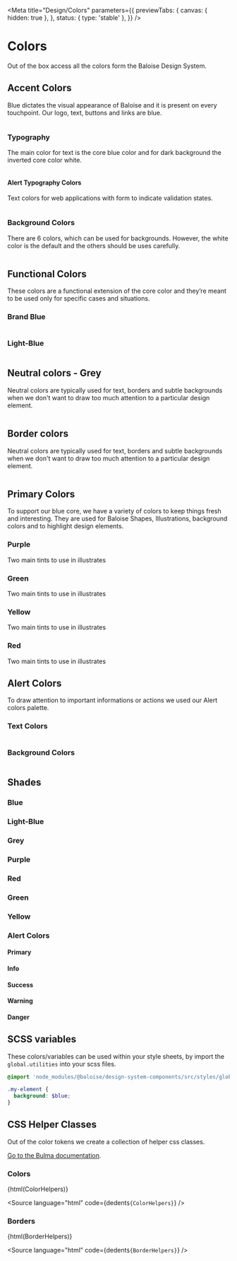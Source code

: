 
<Meta
  title="Design/Colors"
  parameters={{
    previewTabs: {
      canvas: { hidden: true },
    },
    status: { type: 'stable' },
  }}
/>

# Colors

Out of the box access all the colors form the Baloise Design System.

## Accent Colors

Blue dictates the visual appearance of Baloise and it is present on every touchpoint. Our logo, text, buttons and links are blue.

<bal-doc-app>
  <div class="columns">
    <bal-doc-color
      background
      class="column is-one-quarter"
      color="blue"
      description="Brand Color"
      inverted
    ></bal-doc-color>
  </div>
</bal-doc-app>

### Typography

The main color for text is the core blue color and for dark background the inverted core color white.

<bal-doc-app>
  <div class="columns">
    <bal-doc-color
      class="column is-one-quarter"
      color="blue"
      subject="Blue"
      scss-vars="$blue, $blue-text, $text"
      description="Default Text"
      inverted
    ></bal-doc-color>
    <bal-doc-color
      class="column is-one-quarter"
      color="blue-text-light"
      subject="Blue Light"
      scss-vars="$blue-text-light, $text-light"
      description="Secondary text"
    ></bal-doc-color>
    <bal-doc-color
      class="column is-one-quarter"
      color="white"
      subject="White"
      scss-vars="$white, $text-inverted"
      description="Inverted Text"
    ></bal-doc-color>
  </div>
</bal-doc-app>

#### Alert Typography Colors

Text colors for web applications with form to indicate validation states.

<bal-doc-app>
  <div class="columns">
    <bal-doc-color
      class="column is-one-quarter"
      color="info-text"
      subject="info"
      scss-vars="$info-text"
    ></bal-doc-color>
    <bal-doc-color
      class="column is-one-quarter"
      color="success-text"
      subject="success"
      scss-vars="$success-text"
    ></bal-doc-color>
    <bal-doc-color
      class="column is-one-quarter"
      color="warning-text"
      subject="warning"
      scss-vars="$warning-text"
    ></bal-doc-color>
    <bal-doc-color
      class="column is-one-quarter"
      color="danger-text"
      subject="danger"
      scss-vars="$danger-text"
    ></bal-doc-color>
  </div>
</bal-doc-app>

### Background Colors

There are 6 colors, which can be used for backgrounds. However, the white color is the default and the others should be uses carefully.

<bal-doc-app>
  <div class="columns is-multiline">
    <bal-doc-color
      background
      class="column is-2"
      color="white"
      subject="White"
      scss-vars="$white"
      description="Default"
    ></bal-doc-color>
    <bal-doc-color
      background
      class="column is-2"
      color="blue"
      subject="Blue"
      scss-vars="$blue"
      description="Primary"
      inverted
    ></bal-doc-color>
    <bal-doc-color
      background
      class="column is-2"
      color="purple"
      subject="Purple"
      scss-vars="$purple"
      description="Theme color"
    ></bal-doc-color>
    <bal-doc-color
      background
      class="column is-2"
      color="green"
      subject="Green"
      scss-vars="$green"
      description="Theme color"
    ></bal-doc-color>
    <bal-doc-color
      background
      class="column is-2"
      color="yellow"
      subject="Yellow"
      scss-vars="$yellow"
      description="Theme color"
    ></bal-doc-color>
    <bal-doc-color
      background
      class="column is-2"
      color="red"
      subject="Red"
      scss-vars="$red"
      description="Theme color"
    ></bal-doc-color>
  </div>
</bal-doc-app>

## Functional Colors

These colors are a functional extension of the core color and they’re meant to be used only for specific cases and situations.

### Brand Blue

<bal-doc-app>
  <div class="columns is-multiline">
    <bal-doc-color
      class="column is-3"
      color="blue-light"
      scss-vars="$blue-light, $blue-0"
      description="Used for backgrounds"
    ></bal-doc-color>
    <bal-doc-color
      class="column is-3"
      color="blue-text-light"
      scss-vars="$blue-text-light, $blue-5"
      description="Secondary texts like form input hints"
    ></bal-doc-color>
    <bal-doc-color
      class="column is-3"
      color="blue"
      scss-vars="$blue, $blue-text, $blue-7"
      description="Main brand color, used for text color and backgrounds"
    ></bal-doc-color>
    <bal-doc-color
      class="column is-3"
      color="blue-dark"
      scss-vars="$blue-dark, $blue-9"
      description="Active color, used to show pressed elements"
    ></bal-doc-color>
  </div>
</bal-doc-app>

### Light-Blue

<bal-doc-app>
  <div class="columns is-multiline">
    <bal-doc-color
      class="column is-4"
      color="light-blue-light"
      scss-vars="$light-blue-light, $light-blue-0"
      description="Used for backgrounds"
    ></bal-doc-color>
    <bal-doc-color
      class="column is-4"
      color="light-blue"
      scss-vars="$light-blue, $light-blue-2"
      description="Inverted hover color for clickable elements"
    ></bal-doc-color>
    <bal-doc-color
      class="column is-4"
      color="light-blue-dark"
      scss-vars="$light-blue-dark, $light-blue-7"
      description="Hover state for clickable elements"
    ></bal-doc-color>
  </div>
</bal-doc-app>

## Neutral colors - Grey

Neutral colors are typically used for text, borders and subtle backgrounds when we don't want to draw too much attention to a particular design element.

<bal-doc-app>
  <div class="columns is-multiline">
    <bal-doc-color
      description="Background"
      class="column is-4"
      color="grey-light"
      scss-vars="$grey-dark, $grey-0"
    ></bal-doc-color>
    <bal-doc-color description="Border" class="column is-4" color="grey" scss-vars="$grey, $grey-3"></bal-doc-color>
    <bal-doc-color
      description="Border"
      class="column is-4"
      color="grey-dark"
      scss-vars="$grey-dark, $grey-5"
    ></bal-doc-color>
  </div>
</bal-doc-app>

## Border colors

Neutral colors are typically used for text, borders and subtle backgrounds when we don't want to draw too much attention to a particular design element.

<bal-doc-app>
  <div class="columns is-multiline">
    <bal-doc-color class="column is-4" color="blue" description="Border for focused form controls"></bal-doc-color>
    <bal-doc-color class="column is-4" color="grey" description="Border for form controls"></bal-doc-color>
    <bal-doc-color class="column is-4" color="grey-dark" description="Not defined yet"></bal-doc-color>
  </div>
</bal-doc-app>

## Primary Colors

To support our blue core, we have a variety of colors to keep things fresh and interesting. They are used for Baloise Shapes, Illustrations, background colors and to highlight design elements.

### Purple

Two main tints to use in illustrates

<bal-doc-app>
  <bal-doc-support-color color="purple"></bal-doc-support-color>
</bal-doc-app>

### Green

Two main tints to use in illustrates

<bal-doc-app>
  <bal-doc-support-color color="green"></bal-doc-support-color>
</bal-doc-app>

### Yellow

Two main tints to use in illustrates

<bal-doc-app>
  <bal-doc-support-color color="yellow"></bal-doc-support-color>
</bal-doc-app>

### Red

Two main tints to use in illustrates

<bal-doc-app>
  <bal-doc-support-color color="red"></bal-doc-support-color>
</bal-doc-app>

## Alert Colors

To draw attention to important informations or actions we used our Alert colors palette.

### Text Colors

<bal-doc-app>
  <div class="columns is-multiline">
    <bal-doc-color class="column is-2" color="primary" inverted></bal-doc-color>
    <bal-doc-color class="column is-2" color="info" inverted></bal-doc-color>
    <bal-doc-color class="column is-2" color="success" inverted></bal-doc-color>
    <bal-doc-color class="column is-2" color="warning" inverted></bal-doc-color>
    <bal-doc-color class="column is-2" color="danger" inverted></bal-doc-color>
  </div>
</bal-doc-app>

### Background Colors

<bal-doc-app>
  <div class="columns is-multiline">
    <bal-doc-color background class="column is-2" color="primary-light"></bal-doc-color>
    <bal-doc-color background class="column is-2" color="info-light"></bal-doc-color>
    <bal-doc-color background class="column is-2" color="success-light"></bal-doc-color>
    <bal-doc-color background class="column is-2" color="warning-light"></bal-doc-color>
    <bal-doc-color background class="column is-2" color="danger-light"></bal-doc-color>
  </div>
</bal-doc-app>

## Shades

### Blue

<bal-doc-app>
  <bal-doc-shades color="blue"></bal-doc-shades>
</bal-doc-app>

### Light-Blue

<bal-doc-app>
  <bal-doc-shades color="light-blue"></bal-doc-shades>
</bal-doc-app>

### Grey

<bal-doc-app>
  <bal-doc-shades color="grey"></bal-doc-shades>
</bal-doc-app>

### Purple

<bal-doc-app>
  <bal-doc-shades color="purple"></bal-doc-shades>
</bal-doc-app>

### Red

<bal-doc-app>
  <bal-doc-shades color="red"></bal-doc-shades>
</bal-doc-app>

### Green

<bal-doc-app>
  <bal-doc-shades color="green"></bal-doc-shades>
</bal-doc-app>

### Yellow

<bal-doc-app>
  <bal-doc-shades color="yellow"></bal-doc-shades>
</bal-doc-app>

### Alert Colors

#### Primary

<bal-doc-app>
  <bal-doc-shades color="primary"></bal-doc-shades>
</bal-doc-app>

#### Info

<bal-doc-app>
  <bal-doc-shades color="info"></bal-doc-shades>
</bal-doc-app>

#### Success

<bal-doc-app>
  <bal-doc-shades color="success"></bal-doc-shades>
</bal-doc-app>

#### Warning

<bal-doc-app>
  <bal-doc-shades color="warning"></bal-doc-shades>
</bal-doc-app>

#### Danger

<bal-doc-app>
  <bal-doc-shades color="danger"></bal-doc-shades>
</bal-doc-app>

## SCSS variables

These colors/variables can be used within your style sheets, by import the `global.utilities` into your scss files.

```scss
@import 'node_modules/@baloise/design-system-components/src/styles/global.utilities';

.my-element {
  background: $blue;
}
```

## CSS Helper Classes

Out of the color tokens we create a collection of helper css classes.

[Go to the Bulma documentation](https://bulma.io/documentation/modifiers/color-helpers/).


### Colors

<Canvas withSource="none">
  <bal-doc-app>{html(ColorHelpers)}</bal-doc-app>
</Canvas>

<Source
  language="html"
  code={dedent`
     ${ColorHelpers}
  `}
/>

### Borders

<Canvas withSource="none">
  <bal-doc-app>{html(BorderHelpers)}</bal-doc-app>
</Canvas>

<Source
  language="html"
  code={dedent`
     ${BorderHelpers}
  `}
/>

<bal-doc-github link="/stories/design/01-colors.stories.mdx"></bal-doc-github>

